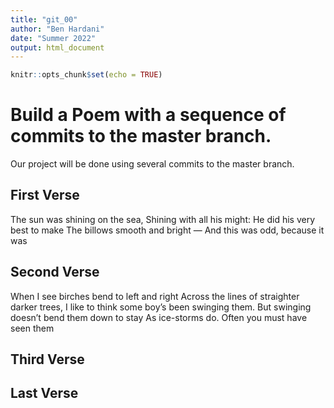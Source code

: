 ```yaml
---
title: "git_00"
author: "Ben Hardani"
date: "Summer 2022"
output: html_document
---
```


```r
knitr::opts_chunk$set(echo = TRUE)
```
# Build a Poem with a sequence of commits to the master branch.
Our project will be done using several commits to the master branch.
<!-- Do not modify or change any text in "!--" bracketed areas such as this --- these are instructions to
you, if you change any of this the git program will notice it and compromise your git merging strategy !-->

## First Verse 
<!--Put the first five lines of a poem by Lewis Carrol in this section!-->
The sun was shining on the sea,
Shining with all his might:
He did his very best to make
The billows smooth and bright —
And this was odd, because it was

## Second Verse
<!--Put the first five lines of a poem by Robert Frost here!-->
When I see birches bend to left and right
Across the lines of straighter darker trees,
I like to think some boy’s been swinging them.
But swinging doesn’t bend them down to stay
As ice-storms do. Often you must have seen them


## Third Verse
<!--Put the first two verses of The Walrus and the Carpenter here!-->

## Last Verse
<!--Put a short poem of your choice 8-20 lines,here!-->
